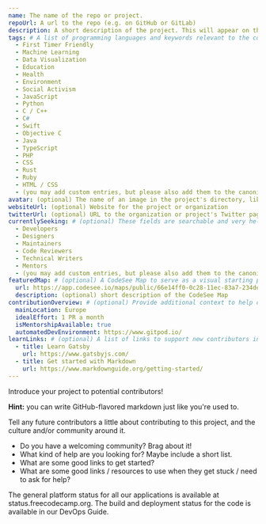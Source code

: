 ```yaml
---
name: The name of the repo or project.
repoUrl: A url to the repo (e.g. on GitHub or GitLab)
description: A short description of the project. This will appear on the project card contributors see when searching for a project, and at the top of your project page.
tags: # A list of programming languages and keywords relevant to the contributors for this project
  - First Timer Friendly
  - Machine Learning
  - Data Visualization
  - Education
  - Health
  - Environment
  - Social Activism
  - JavaScript
  - Python
  - C / C++
  - C#
  - Swift
  - Objective C
  - Java
  - TypeScript
  - PHP
  - CSS
  - Rust
  - Ruby
  - HTML / CSS
  - (you may add custom entries, but please also add them to the canonical list in projects/_template.mdx)
avatar: (optional) The name of an image in the project's directory, like "avatar.png". This will appear on the project card contributors see when searching for a project.
websiteUrl: (optional) Website for the project or organization
twitterUrl: (optional) URL to the organization or project's Twitter page
currentlySeeking: # (optional) These fields are searchable and very helpful for contributors to match well with your project
  - Developers
  - Designers
  - Maintainers
  - Code Reviewers
  - Technical Writers
  - Mentors
  - (you may add custom entries, but please also add them to the canonical list in project/_template.mdx)
featuredMap: # (optional) A CodeSee Map to serve as a visual starting point for contributors
  url: https://app.codesee.io/maps/public/66e14ff0-0c28-11ec-83a7-234deb28a370
  description: (optional) short description of the CodeSee Map
contributionOverview: # (optional) Provide additional context to help contributors match well with your project
  mainLocation: Europe
  idealEffort: 1 PR a month
  isMentorshipAvailable: true
  automatedDevEnvironment: https://www.gitpod.io/
learnLinks: # (optional) A list of links to support new contributors in learning about your project and tech stack and culture / community
  - title: Learn Gatsby
    url: https://www.gatsbyjs.com/
  - title: Get started with Markdown
    url: https://www.markdownguide.org/getting-started/
---
```


<!-- Divide your content into sections using our handy shortcodes. Each section is optional -->

<Overview>

Introduce your project to potential contributors!

**Hint:** you can write GitHub-flavored markdown just like you're used to.

</Overview>

<Contributing>

Tell any future contributors a little about contributing to this project, and the culture and/or community around it.

- Do you have a welcoming community? Brag about it!
- What kind of help are you looking for? Maybe include a short list.
- What are some good links to get started?
- What are some good links / resources to use when they get stuck / need to ask for help?

The general platform status for all our applications is available at status.freecodecamp.org. The build and deployment status for the code is available in our DevOps Guide.

</Contributing>

